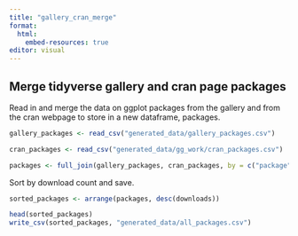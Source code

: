 ```yaml
---
title: "gallery_cran_merge"
format:
  html:
    embed-resources: true
editor: visual
---
```


## Merge tidyverse gallery and cran page packages

Read in and merge the data on ggplot packages from the gallery and from the cran webpage to store in a new dataframe, packages.

```r
gallery_packages <- read_csv("generated_data/gallery_packages.csv")

cran_packages <- read_csv("generated_data/gg_work/cran_packages.csv")

packages <- full_join(gallery_packages, cran_packages, by = c("package", "downloads"))
```

Sort by download count and save.

```r
sorted_packages <- arrange(packages, desc(downloads))

head(sorted_packages)
write_csv(sorted_packages, "generated_data/all_packages.csv")
```
